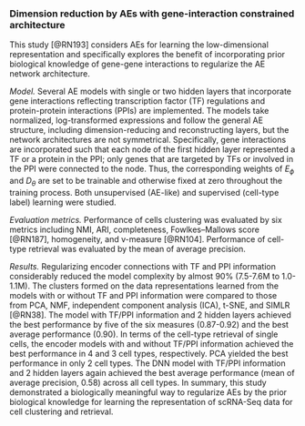 
### Dimension reduction by AEs with gene-interaction constrained architecture  {#ch-5-3-1}

This study [@RN193]<!--[68]-->  considers AEs for learning the low-dimensional representation and specifically explores the benefit of incorporating prior biological knowledge of gene-gene interactions to regularize the AE network architecture. 

*Model.* Several AE models with single or two hidden layers that incorporate gene interactions reflecting transcription factor (TF) regulations and protein-protein interactions (PPIs) are implemented. The models take normalized, log-transformed expressions and follow the general AE structure, including dimension-reducing and reconstructing layers, but the network architectures are not symmetrical. Specifically, gene interactions are incorporated such that each node of the first hidden layer represented a TF or a protein in the PPI; only genes that are targeted by TFs or involved in the PPI were connected to the node. Thus, the corresponding weights of $E_{\phi}$ and $D_{\theta}$ are set to be trainable and otherwise fixed at zero throughout the training process. Both unsupervised (AE-like) and supervised (cell-type label) learning were studied.  

*Evaluation metrics.* Performance of cells clustering was evaluated by six metrics including NMI, ARI, completeness, Fowlkes–Mallows score [@RN187]<!--[69]-->, homogeneity, and v-measure [@RN104]<!--[44]-->. Performance of cell-type retrieval was evaluated by the mean of average precision.

*Results.* Regularizing encoder connections with TF and PPI information considerably reduced the model complexity by almost 90% (7.5-7.6M to 1.0-1.1M). The clusters formed on the data representations learned from the models with or without TF and PPI information were compared to those from PCA, NMF, independent component analysis (ICA), t-SNE, and SIMLR [@RN38]<!--[40]-->. The model with TF/PPI information and 2 hidden layers achieved the best performance by five of the six measures (0.87-0.92) and the best average performance (0.90). In terms of the cell-type retrieval of single cells, the encoder models with and without TF/PPI information achieved the best performance in 4 and 3 cell types, respectively. PCA yielded the best performance in only 2 cell types. The DNN model with TF/PPI information and 2 hidden layers again achieved the best average performance (mean of average precision, 0.58) across all cell types. In summary, this study demonstrated a biologically meaningful way to regularize AEs by the prior biological knowledge for learning the representation of scRNA-Seq data for cell clustering and retrieval.


